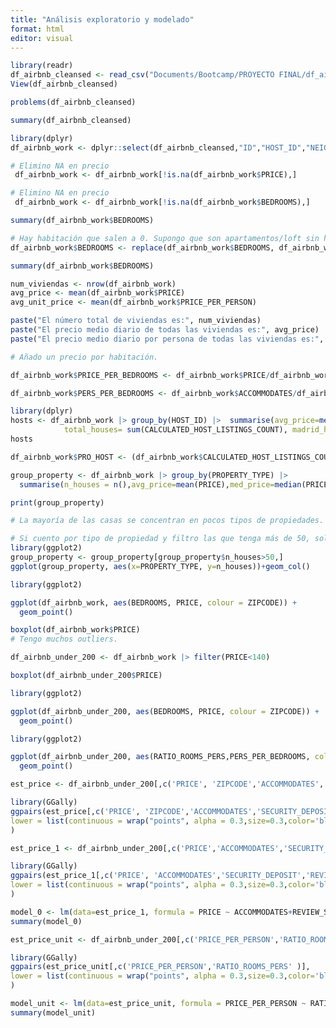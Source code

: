 ```yaml
---
title: "Análisis exploratorio y modelado"
format: html
editor: visual
---
```


```r
library(readr)
df_airbnb_cleansed <- read_csv("Documents/Bootcamp/PROYECTO FINAL/df_airbnb_cleansed.csv")
View(df_airbnb_cleansed)
```

```r
problems(df_airbnb_cleansed)
```

```r
summary(df_airbnb_cleansed)
```

```r
library(dplyr)
df_airbnb_work <- dplyr::select(df_airbnb_cleansed,"ID","HOST_ID","NEIGHBOURHOOD_CLEANSED","ZIPCODE","LATITUDE","LONGITUDE","PROPERTY_TYPE","ROOM_TYPE","ACCOMMODATES","BATHROOMS","BEDROOMS","BEDS","BED_TYPE","PRICE","SECURITY_DEPOSIT","CLEANING_FEE","MINIMUM_NIGHTS","NUMBER_OF_REVIEWS","REVIEW_SCORES_RATING","REVIEW_SCORES_ACCURACY","REVIEW_SCORES_CLEANLINESS","REVIEW_SCORES_CHECKIN","REVIEW_SCORES_COMMUNICATION","REVIEW_SCORES_LOCATION","REVIEW_SCORES_VALUE","CANCELLATION_POLICY","CALCULATED_HOST_LISTINGS_COUNT","REVIEWS_PER_MONTH","PRICE_PER_PERSON","RATIO_BEDS_PERS","RATIO_ROOMS_PERS","RATIO_NVECES_ALQUILADO","SECURITY_DEPOSIT_BOOL")

```

```r
# Elimino NA en precio
 df_airbnb_work <- df_airbnb_work[!is.na(df_airbnb_work$PRICE),]

```

```r
# Elimino NA en precio
 df_airbnb_work <- df_airbnb_work[!is.na(df_airbnb_work$BEDROOMS),]

```

```r
summary(df_airbnb_work$BEDROOMS)

```

```r
# Hay habitación que salen a 0. Supongo que son apartamentos/loft sin habitación propia pero es una estancia. Lo voy a contar como 1. Reemplazo los 0 de habitación a 1 y vuelvo a calcular.
df_airbnb_work$BEDROOMS <- replace(df_airbnb_work$BEDROOMS, df_airbnb_work$BEDROOMS == 0, 1)
```

```r
summary(df_airbnb_work$BEDROOMS)

```

```r
num_viviendas <- nrow(df_airbnb_work)
avg_price <- mean(df_airbnb_work$PRICE)
avg_unit_price <- mean(df_airbnb_work$PRICE_PER_PERSON)

paste("El número total de viviendas es:", num_viviendas)
paste("El precio medio diario de todas las viviendas es:", avg_price)
paste("El precio medio diario por persona de todas las viviendas es:", avg_unit_price)
```

```r
# Añado un precio por habitación. 

df_airbnb_work$PRICE_PER_BEDROOMS <- df_airbnb_work$PRICE/df_airbnb_work$BEDROOMS

```

```r

df_airbnb_work$PERS_PER_BEDROOMS <- df_airbnb_work$ACCOMMODATES/df_airbnb_work$BEDROOMS
```

```r
library(dplyr)
hosts <- df_airbnb_work |> group_by(HOST_ID) |>  summarise(avg_price=mean(PRICE),
            total_houses= sum(CALCULATED_HOST_LISTINGS_COUNT), madrid_houses = n())
hosts

```

```r
df_airbnb_work$PRO_HOST <- (df_airbnb_work$CALCULATED_HOST_LISTINGS_COUNT > 3) == TRUE
```

```r

group_property <- df_airbnb_work |> group_by(PROPERTY_TYPE) |> 
  summarise(n_houses = n(),avg_price=mean(PRICE),med_price=median(PRICE),avg_rooms = mean(BEDROOMS), avg_unit_rooms = mean(RATIO_ROOMS_PERS),avg_unit_price = mean(PRICE_PER_PERSON),)

print(group_property)

# La mayoría de las casas se concentran en pocos tipos de propiedades.
```

```r

# Si cuento por tipo de propiedad y filtro las que tenga más de 50, solo se quedan 6 tipos de propiedas y la mayoría está en apartamento.
library(ggplot2)
group_property <- group_property[group_property$n_houses>50,]
ggplot(group_property, aes(x=PROPERTY_TYPE, y=n_houses))+geom_col()
```
```r
library(ggplot2)

ggplot(df_airbnb_work, aes(BEDROOMS, PRICE, colour = ZIPCODE)) + 
  geom_point()
```



```r
boxplot(df_airbnb_work$PRICE)
# Tengo muchos outliers.
```
```r
df_airbnb_under_200 <- df_airbnb_work |> filter(PRICE<140)
```


```r
boxplot(df_airbnb_under_200$PRICE)

```

```r
library(ggplot2)

ggplot(df_airbnb_under_200, aes(BEDROOMS, PRICE, colour = ZIPCODE)) + 
  geom_point()
```

```r
library(ggplot2)

ggplot(df_airbnb_under_200, aes(RATIO_ROOMS_PERS,PERS_PER_BEDROOMS, colour = ZIPCODE)) + 
  geom_point()
```


```r
est_price <- df_airbnb_under_200[,c('PRICE', 'ZIPCODE','ACCOMMODATES','SECURITY_DEPOSIT','NUMBER_OF_REVIEWS','REVIEW_SCORES_RATING','CANCELLATION_POLICY')]

library(GGally)
ggpairs(est_price[,c('PRICE', 'ZIPCODE','ACCOMMODATES','SECURITY_DEPOSIT','NUMBER_OF_REVIEWS','REVIEW_SCORES_RATING','CANCELLATION_POLICY')],
lower = list(continuous = wrap("points", alpha = 0.3,size=0.3,color='blue'))
) 

```


```r
est_price_1 <- df_airbnb_under_200[,c('PRICE','ACCOMMODATES','SECURITY_DEPOSIT','REVIEW_SCORES_RATING','BEDROOMS','BATHROOMS','BEDS','MINIMUM_NIGHTS','REVIEWS_PER_MONTH')]

library(GGally)
ggpairs(est_price_1[,c('PRICE', 'ACCOMMODATES','SECURITY_DEPOSIT','REVIEW_SCORES_RATING','BEDROOMS','BATHROOMS','BEDS','MINIMUM_NIGHTS','REVIEWS_PER_MONTH')],
lower = list(continuous = wrap("points", alpha = 0.3,size=0.3,color='blue'))
) 

```



```r
model_0 <- lm(data=est_price_1, formula = PRICE ~ ACCOMMODATES+REVIEW_SCORES_RATING+SECURITY_DEPOSIT+BEDROOMS+BEDS)
summary(model_0)
```


```r
est_price_unit <- df_airbnb_under_200[,c('PRICE_PER_PERSON','RATIO_ROOMS_PERS')]

library(GGally)
ggpairs(est_price_unit[,c('PRICE_PER_PERSON','RATIO_ROOMS_PERS' )],
lower = list(continuous = wrap("points", alpha = 0.3,size=0.3,color='blue'))
) 

```
```r
model_unit <- lm(data=est_price_unit, formula = PRICE_PER_PERSON ~ RATIO_ROOMS_PERS)
summary(model_unit)
```
